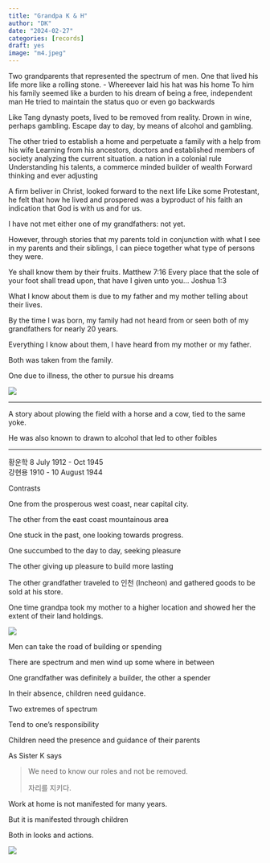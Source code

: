 ```yaml
---
title: "Grandpa K & H"
author: "DK"
date: "2024-02-27"
categories: [records]
draft: yes
image: "m4.jpeg"
---
```


Two grandparents that represented the spectrum of men.
One that lived his life more like a rolling stone.
- Whereever laid his hat was his home
To him his family seemed like a burden to his dream of being a free, independent man
He tried to maintain the status quo or even go backwards

Like Tang dynasty poets, lived to be removed from reality.
Drown in wine, perhaps gambling.
Escape day to day, by means of alcohol and gambling.

The other tried to establish a home and perpetuate a family with a help from his wife
Learning from his ancestors, doctors and established members of society
analyzing the current situation. a nation in a colonial rule
Understanding his talents, a commerce minded builder of wealth
Forward thinking and ever adjusting

A firm beliver in Christ, looked forward to the next life
Like some Protestant, he felt that how he lived and prospered was a byproduct of his faith an indication that God is with us and for us.






I have not met either one of my grandfathers: not yet.

However, through stories that my parents told in conjunction with what I see in my parents and their siblings, I can piece together what type of persons they were.

Ye shall know them by their fruits.  Matthew 7:16
Every place that the sole of your foot shall tread upon, that have I given unto you... Joshua 1:3

What I know about them is due to my father and my mother telling about their lives.

By the time I was born, my family had not heard from or seen both of my grandfathers for nearly 20 years.

Everything I know about them, I have heard from my mother or my father.

Both was taken from the family.

One due to illness, the other to pursue his dreams

![](m1.JPG)

------------------------------------------------------------------------

A story about plowing the field with a horse and a cow, tied to the same yoke.

He was also known to drawn to alcohol that led to other foibles

------------------------------------------------------------------------
황운학 8 July 1912 - Oct 1945  
강현용  1910 - 10 August 1944

Contrasts

One from the prosperous west coast, near capital city.

The other from the east coast mountainous area

One stuck in the past, one looking towards progress.

One succumbed to the day to day, seeking pleasure

The other giving up pleasure to build more lasting

The other grandfather traveled to 인천 (Incheon) and gathered goods to be sold at his store.

One time grandpa took my mother to a higher location and showed her the extent of their land holdings.

![](m4.jpeg)

Men can take the road of building or spending

There are spectrum and men wind up some where in between

One grandfather was definitely a builder, the other a spender

In their absence, children need guidance.

Two extremes of spectrum

Tend to one's responsibility

Children need the presence and guidance of their parents

As Sister K says

> We need to know our roles and not be removed.
>
> 자리를 지키다.

Work at home is not manifested for many years.

But it is manifested through children

Both in looks and actions.

![](m3.jpeg)